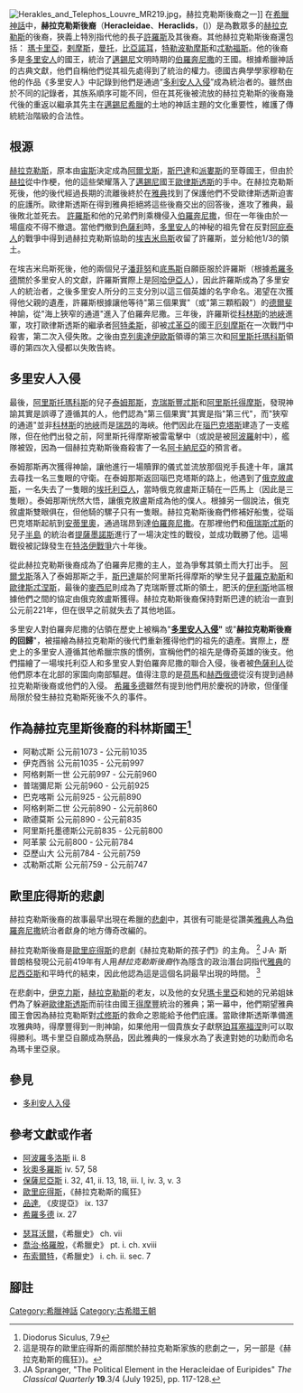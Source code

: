 [[File:Herakles_and_Telephos_Louvre_MR219.jpg|thumb]]，赫拉克勒斯後裔之一]]
在[[希臘神話|希臘神話]]中，'''赫拉克勒斯後裔'''（'''Heracleidae'''、'''Heraclids'''，({{lang-grc|Ἡρακλεῖδαι}})）是為數眾多的[[赫拉克勒斯|赫拉克勒斯]]的後裔，狹義上特別指代他的長子[[許羅斯|許羅斯]]及其後裔。其他赫拉克勒斯後裔還包括： [[瑪卡里亞|瑪卡里亞]]，[[剌摩斯|剌摩斯]]，[[曼托|曼托]]，[[比亞諾耳|比亞諾耳]]，[[特勒波勒摩斯|特勒波勒摩斯]]和[[忒勒福斯|忒勒福斯]]。他的後裔多是[[多里安人|多里安人]]的國王，統治了[[邁錫尼|邁錫尼]]文明時期的[[伯羅奔尼撒|伯羅奔尼撒]]的王國。根據希臘神話的古典文獻，他們自稱他們從其祖先處得到了統治的權力。德國古典學學家穆勒在他的作品《多里安人》中記錄到他們是通過“[[多利安人入侵|多利安人入侵]]”成為統治者的。雖然由於不同的記錄者，其族系順序可能不同，但在其死後被流放的赫拉克勒斯的後裔幾代後的重返以繼承其先主在[[邁錫尼文明|邁錫尼希臘]]的土地的神話主題的文化重要性，維護了傳統統治階級的合法性。

==根源==
[[赫拉克勒斯|赫拉克勒斯]]，原本由[[宙斯|宙斯]]決定成為[[阿爾戈斯|阿爾戈斯]]，[[斯巴達|斯巴達]]和[[派婁斯|派婁斯]]的至尊國王，但由於[[赫拉|赫拉]]從中作梗，他的這些榮耀落入了[[邁錫尼|邁錫尼]]國王[[歐律斯透斯|歐律斯透斯]]的手中。在赫拉克勒斯死後，他的後代經過長期的流離後終於在[[雅典|雅典]]找到了保護他們不受歐律斯透斯迫害的庇護所。歐律斯透斯在得到雅典拒絕將這些後裔交出的回答後，進攻了雅典，最後敗北並死去。 [[許羅斯|許羅斯]]和他的兄弟們則乘機侵入[[伯羅奔尼撒|伯羅奔尼撒]]，但在一年後由於一場瘟疫不得不撤退。當他們撤到[[色薩利|色薩利]]時，[[多里安人|多里安人]]的神秘的祖先曾在反對[[阿庇泰人|阿庇泰人]]的戰爭中得到過赫拉克勒斯協助的[[埃吉米烏斯|埃吉米烏斯]]收留了許羅斯，並分給他1/3的領土。

在埃吉米烏斯死後，他的兩個兒子[[潘菲努|潘菲努]]和[[底馬斯|底馬斯]]自願臣服於許羅斯（根據[[希羅多德|希羅多德]]關於多里安人的文獻，許羅斯實際上是[[阿哈伊亞州|阿哈伊亞人]]），因此許羅斯成為了多里安人的統治者，之後多里安人所分的三支分別以這三個英雄的名字命名。渴望在次獲得他父親的遺產，許羅斯根據讓他等待"第三個果實"（或"第三顆稻穀"）的[[德爾斐|德爾斐]]神諭，從"海上狹窄的通道"進入了伯羅奔尼撒。三年後，許羅斯從[[科林斯|科林斯]]的[[地峽|地峽]]進軍，攻打歐律斯透斯的繼承者[[阿特柔斯|阿特柔斯]]，卻被[[忒革亞|忒革亞]]的國王[[厄刻摩斯|厄刻摩斯]]在一次戰鬥中殺害，第二次入侵失敗。之後由[[克列奧達伊歐斯|克列奧達伊歐斯]]領導的第三次和[[阿里斯托瑪科斯|阿里斯托瑪科斯]]領導的第四次入侵都以失敗告終。

==多里安人入侵==
{{main|多里安人入侵}}
最後，[[阿里斯托瑪科斯|阿里斯托瑪科斯]]的兒子[[泰姆那斯|泰姆那斯]]，[[克瑞斯豐忒斯|克瑞斯豐忒斯]]和[[阿里斯托得摩斯|阿里斯托得摩斯]]，發現神諭其實是誤導了遵循其的人，他們認為"第三個果實"其實是指"第三代"，而"狹窄的通道"並非[[科林斯|科林斯]]的[[地峽|地峽]]而是[[瑞昂|瑞昂]]的海峽。他們因此在[[瑙巴克塔斯|瑙巴克塔斯]]建造了一支艦隊，但在他們出發之前，阿里斯托得摩斯被雷電擊中（或說是被[[阿波羅|阿波羅]]射中），艦隊被毀，因為一個赫拉克勒斯後裔殺害了一名[[阿卡納尼亞|阿卡納尼亞]]的預言者。

泰姆那斯再次獲得神諭，讓他進行一場贖罪的儀式並流放那個兇手長達十年，讓其去尋找一名三隻眼的守衛。在泰姆那斯返回瑙巴克塔斯的路上，他遇到了[[俄克敘盧斯|俄克敘盧斯]]，一名失去了一隻眼的[[埃托利亞|埃托利亞人]]，當時俄克敘盧斯正騎在一匹馬上（因此是三隻眼）。泰姆那斯恍然大悟，讓俄克敘盧斯成為他的僕人。根據另一個說法，俄克敘盧斯雙眼俱在，但他騎的騾子只有一隻眼。赫拉克勒斯後裔們修補好船隻，從瑙巴克塔斯起航到[[安蒂里奧|安蒂里奧]]，通過瑞昂到達[[伯羅奔尼撒|伯羅奔尼撒]]。在那裡他們和[[俄瑞斯忒斯|俄瑞斯忒斯]]的兒子[[半島|半島]] 的統治者[[提薩墨諾斯|提薩墨諾斯]]進行了一場決定性的戰役，並成功戰勝了他。這場戰役被記錄發生在[[特洛伊戰爭|特洛伊戰爭]]六十年後。

從此赫拉克勒斯後裔成為了伯羅奔尼撒的主人，並為爭奪其領土而大打出手。 [[阿爾戈斯|阿爾戈斯]]落入了泰姆那斯之手，[[斯巴達|斯巴達]]屬於阿里斯托得摩斯的孿生兒子[[普羅克勒斯|普羅克勒斯]]和[[歐律斯忒涅斯|歐律斯忒涅斯]]，最後的[[麥西尼|麥西尼]]則成為了克瑞斯豐忒斯的領土，肥沃的[[伊利斯|伊利斯]]地區根據他們之間的協定由俄克敘盧斯獲得。赫拉克勒斯後裔保持對斯巴達的統治一直到公元前221年，但在很早之前就失去了其他地區。

多里安人對伯羅奔尼撒的佔領在歷史上被稱為"'''[[多里安人入侵|多里安人入侵]]"''' 或"'''赫拉克勒斯後裔的回歸'''"，被描繪為赫拉克勒斯的後代們重新獲得他們的祖先的遺產。實際上，歷史上的多里安人遵循其他希臘宗族的慣例，宣稱他們的祖先是傳奇英雄的後支。他們描繪了一場埃托利亞人和多里安人對伯羅奔尼撒的聯合入侵，後者被[[色薩利|色薩利人]]從他們原本在北部的家園向南部驅趕。值得注意的是[[荷馬|荷馬]]和[[赫西俄德|赫西俄德]]從沒有提到過赫拉克勒斯後裔或他們的入侵。 [[希羅多德|希羅多德]]雖然有提到他們用於慶祝的詩歌，但僅僅局限於發生赫拉克勒斯死後不久的事件。

==作為赫拉克里斯後裔的科林斯國王<ref>Diodorus Siculus, 7.9</ref>==
* 阿勒忒斯 公元前1073 - 公元前1035
* 伊克西翁 公元前1035 - 公元前997
* 阿格剌斯一世 公元前997 - 公元前960
* 普瑞彌尼斯 公元前960 - 公元前925
* 巴克喀斯 公元前925 - 公元前890
* 阿格剌斯二世 公元前890 - 公元前860
* 歐德莫斯 公元前890 - 公元前835
* 阿里斯托墨德斯公元前835 - 公元前800
* 阿革蒙 公元前800 - 公元前784
* 亞歷山大 公元前784 - 公元前759
* 忒勒斯忒斯 公元前759 - 公元前747

==歐里庇得斯的悲劇==
赫拉克勒斯後裔的故事最早出現在希臘的[[悲劇|悲劇]]中，其很有可能是從讚美[[雅典|雅典人]]為[[伯羅奔尼撒|伯羅奔尼撒]]統治者獻身的地方傳奇改編的。

赫拉克勒斯後裔是[[歐里庇得斯|歐里庇得斯]]的悲劇《赫拉克勒斯的孩子們》的主角。 <ref>這是現存的歐里庇得斯的兩部關於赫拉克勒斯家族的悲劇之一，另一部是《赫拉克勒斯的瘋狂》)。 </ref> J·A· 斯普朗格發現公元前419年有人用''赫拉克勒斯後裔''作為隱含的政治潛台詞指代[[雅典|雅典]]的[[尼西亞斯|尼西亞斯]]和平時代的結束，因此他認為這是這個名詞最早出現的時間。 <ref>JA Spranger, "The Political Element in the Heracleidae of Euripides" ''The Classical Quarterly'' '''19'''.3/4 (July 1925), pp. 117-128.</ref>

在悲劇中，[[伊克力斯|伊克力斯]]，[[赫拉克勒斯|赫拉克勒斯]]的老友，以及他的女兒[[瑪卡里亞|瑪卡里亞]]和她的兄弟姐妹們為了躲避[[歐律斯透斯|歐律斯透斯]]而前往由國王[[得摩豐|得摩豐]]統治的雅典；第一幕中，他們期望雅典國王會因為赫拉克勒斯對[[忒修斯|忒修斯]]的救命之恩能給予他們庇護。當歐律斯透斯準備進攻雅典時，得摩豐得到一則神諭，如果他用一個貴族女子獻祭[[珀耳塞福涅|珀耳塞福涅]]則可以取得勝利。瑪卡里亞自願成為祭品，因此雅典的一條泉水為了表達對她的功勳而命名為瑪卡里亞泉。

==參見==
*[[多利安人入侵|多利安人入侵]]

== 參考文獻或作者 ==
* [[雅典的阿波羅多洛斯|阿波羅多洛斯]] ii. 8
* [[西西里的狄奧多羅斯|狄奧多羅斯]] iv. 57, 58
* [[保薩尼亞斯_(地理學家)|保薩尼亞斯]] i. 32, 41, ii. 13, 18, iii. I, iv. 3, v. 3
* [[歐里庇得斯|歐里庇得斯]]，《赫拉克勒斯的瘋狂》
* [[品達|品達]], 《皮提亞》 ix. 137
* [[希羅多德|希羅多德]] ix. 27

* [[瑟耳沃爾|瑟耳沃爾]]，《希臘史》 ch. vii
* [[喬治·格羅脫|喬治·格羅脫]]，《希臘史》 pt. i. ch. xviii
* [[布索爾特|布索爾特]]，《希臘史》 i. ch. ii. sec. 7

==腳註==
{{Reflist}}


{{Authority control}}
[[Category:希臘神話|Category:希臘神話]]
[[Category:古希腊王朝|Category:古希腊王朝]]